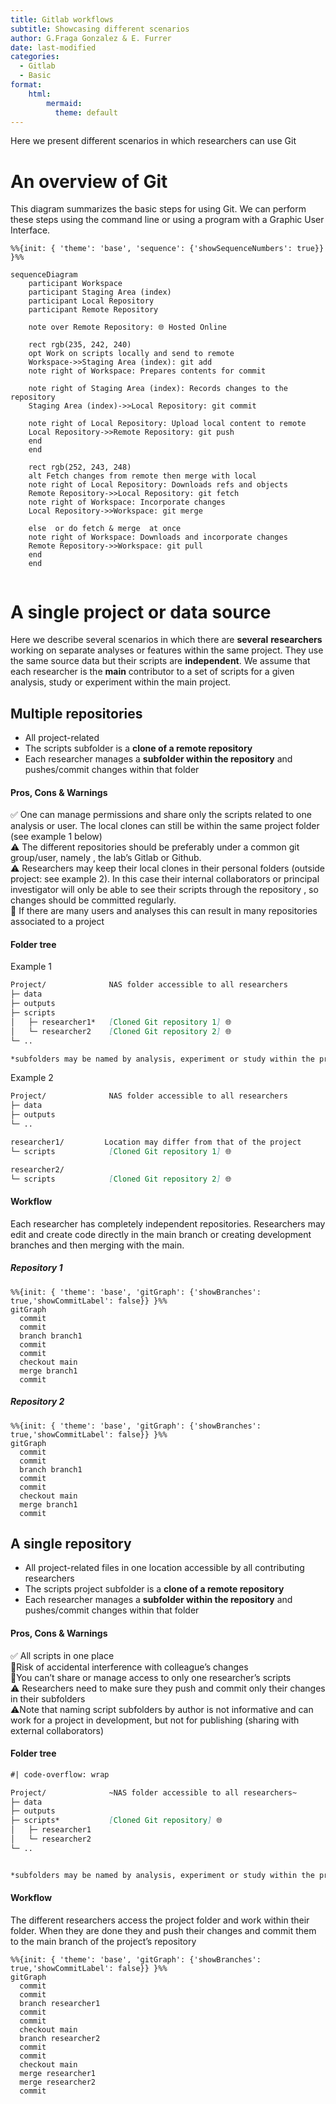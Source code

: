 ```yaml
---
title: Gitlab workflows
subtitle: Showcasing different scenarios
author: G.Fraga Gonzalez & E. Furrer
date: last-modified
categories:
  - Gitlab 
  - Basic
format:
    html:         
        mermaid: 
          theme: default
---
```


Here we present different scenarios in which researchers can use Git


# An overview of Git
This diagram summarizes the basic steps for using Git. We can perform these steps using the command line or using a program with a Graphic User Interface. 

```mermaid

%%{init: { 'theme': 'base', 'sequence': {'showSequenceNumbers': true}} }%%

sequenceDiagram
    participant Workspace
    participant Staging Area (index)
    participant Local Repository
    participant Remote Repository

    note over Remote Repository: 🌐 Hosted Online
    
    rect rgb(235, 242, 240)
    opt Work on scripts locally and send to remote
    Workspace->>Staging Area (index): git add
    note right of Workspace: Prepares contents for commit
    
    note right of Staging Area (index): Records changes to the repository
    Staging Area (index)->>Local Repository: git commit
  
    note right of Local Repository: Upload local content to remote
    Local Repository->>Remote Repository: git push
    end
    end
    
    rect rgb(252, 243, 248)
    alt Fetch changes from remote then merge with local
    note right of Local Repository: ️Downloads refs and objects
    Remote Repository->>Local Repository: git fetch
    note right of Workspace: Incorporate changes 
    Local Repository->>Workspace: git merge
    
    else  or do fetch & merge  at once
    note right of Workspace: Downloads and incorporate changes  
    Remote Repository->>Workspace: git pull
    end
    end
    
```
 
 

# A single project or data source

Here we describe several scenarios in which there are **several** **researchers** working on separate analyses or features within the same project. They use the same source data but their scripts are **independent**. We assume that each researcher is the **main** contributor to a set of scripts for a given analysis, study or experiment within the main project.

## Multiple repositories

-   All project-related
-   The scripts subfolder is a **clone of a remote repository**
-   Each researcher manages a **subfolder within the repository** and pushes/commit changes within that folder

#### Pros, Cons & Warnings

| ✅ One can manage permissions and share only the scripts related to one analysis or user.  The local clones can still be within the same project folder (see example 1 below)
| ⚠️  The different repositories should be preferably under a common git group/user, namely , the lab's Gitlab or Github. 
| ⚠️  Researchers may keep their local clones in their personal folders (outside project: see  example 2). In this case their internal collaborators or principal investigator will only be able to see their scripts through the repository , so changes should be committed regularly. 
| 🔻 If there are many users and analyses this can result in many repositories associated to a project 
| 

#### Folder tree

Example 1

``` .markdown
Project/              NAS folder accessible to all researchers       
├─ data
├─ outputs
├─ scripts        
│   ├─ researcher1*   [Cloned Git repository 1] 🌐
│   └─ researcher2    [Cloned Git repository 2] 🌐  
└─ ..

*subfolders may be named by analysis, experiment or study within the project
```

Example 2

``` .markdown
Project/              NAS folder accessible to all researchers       
├─ data
├─ outputs
└─ ..

researcher1/         Location may differ from that of the project     
└─ scripts            [Cloned Git repository 1] 🌐

researcher2/           
└─ scripts            [Cloned Git repository 2] 🌐
```

#### Workflow

Each researcher has completely independent repositories. Researchers may edit and create code directly in the main branch or creating development branches and then merging with the main.

##### Repository 1

```mermaid
%%{init: { 'theme': 'base', 'gitGraph': {'showBranches': true,'showCommitLabel': false}} }%%
gitGraph
  commit
  commit
  branch branch1
  commit
  commit
  checkout main
  merge branch1
  commit
```

##### Repository 2

```mermaid
%%{init: { 'theme': 'base', 'gitGraph': {'showBranches': true,'showCommitLabel': false}} }%%
gitGraph
  commit
  commit
  branch branch1
  commit
  commit
  checkout main
  merge branch1
  commit
```

## A single repository

-   All project-related files in one location accessible by all contributing researchers
-   The scripts project subfolder is a **clone of a remote repository**
-   Each researcher manages a **subfolder within the repository** and pushes/commit changes within that folder

#### Pros, Cons & Warnings

| ✅ All scripts in one place
| 🔻Risk of accidental interference with colleague's changes 
| 🔻You can't share or manage access to only one researcher's scripts
| ⚠️ Researchers need to make sure they push and commit only their changes in their subfolders
| ⚠️Note  that naming script subfolders by author is not informative and can work for a project in development, but not for publishing (sharing with external collaborators)
| 

#### Folder tree

``` .markdown
#| code-overflow: wrap 

Project/              ~NAS folder accessible to all researchers~       
├─ data
├─ outputs
├─ scripts*           [Cloned Git repository] 🌐
│   ├─ researcher1 
│   └─ researcher2     
└─ ..


*subfolders may be named by analysis, experiment or study within the project
```

#### Workflow

The different researchers access the project folder and work within their folder. When they are done they and push their changes and commit them to the main branch of the project's repository

```mermaid
%%{init: { 'theme': 'base', 'gitGraph': {'showBranches': true,'showCommitLabel': false}} }%%
gitGraph
  commit
  commit
  branch researcher1
  commit
  commit
  checkout main
  branch researcher2
  commit
  commit
  checkout main
  merge researcher1
  merge researcher2
  commit

```
